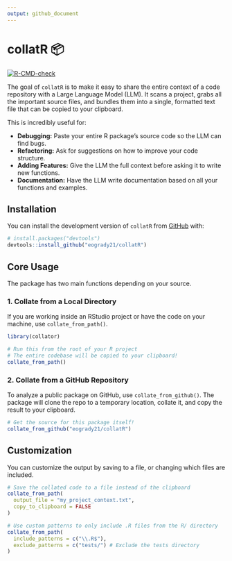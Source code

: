 ```yaml
---
output: github_document
---
```


<!-- README.md is generated from README.Rmd. Please edit that file -->

# collatR 📦

<!-- badges: start -->
[![R-CMD-check](https://github.com/eogrady21/collatR/actions/workflows/R-CMD-check.yaml/badge.svg)](https://github.com/eogrady21/collatR/actions/workflows/R-CMD-check.yaml)
<!-- badges: end -->

The goal of `collatR` is to make it easy to share the entire context of a code repository with a Large Language Model (LLM). It scans a project, grabs all the important source files, and bundles them into a single, formatted text file that can be copied to your clipboard.

This is incredibly useful for:

*   **Debugging:** Paste your entire R package's source code so the LLM can find bugs.
*   **Refactoring:** Ask for suggestions on how to improve your code structure.
*   **Adding Features:** Give the LLM the full context before asking it to write new functions.
*   **Documentation:** Have the LLM write documentation based on all your functions and examples.

## Installation

You can install the development version of `collatR` from [GitHub](https://github.com/) with:

```r
# install.packages("devtools")
devtools::install_github("eogrady21/collatR")
```

## Core Usage

The package has two main functions depending on your source.

### 1. Collate from a Local Directory

If you are working inside an RStudio project or have the code on your machine, use `collate_from_path()`.

```r
library(collator)

# Run this from the root of your R project
# The entire codebase will be copied to your clipboard!
collate_from_path()
```

### 2. Collate from a GitHub Repository

To analyze a public package on GitHub, use `collate_from_github()`. The package will clone the repo to a temporary location, collate it, and copy the result to your clipboard.

```r
# Get the source for this package itself!
collate_from_github("eogrady21/collatR")
```

## Customization

You can customize the output by saving to a file, or changing which files are included.

```r
# Save the collated code to a file instead of the clipboard
collate_from_path(
  output_file = "my_project_context.txt",
  copy_to_clipboard = FALSE
)

# Use custom patterns to only include .R files from the R/ directory
collate_from_path(
  include_patterns = c("\\.R$"),
  exclude_patterns = c("tests/") # Exclude the tests directory
)
```
